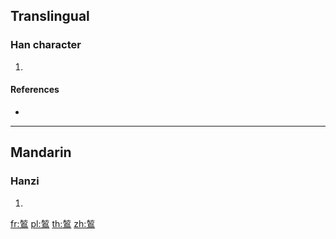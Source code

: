 {{character info/new}}
==Translingual==

===Han character===
{{Han char|rn=196|rad=鳥|as=10|sn=21|four=20327|canj=VSHAF}}

# {{defn|Han|sort=鳥10}}

====References====
* {{Han ref|kx=1496.010|dkj=47165|dj=2025.280|hdz=74654.100|uh=9DAD|ud=40365|bh=F6C4|bd=63172}}

----

==Mandarin==

===Hanzi===
{{cmn-hanzi|pin=[[fǎng]] ([[fang3]]), [[xiān]] ([[xian1]])|wg=fang<sup>3</sup>, hsien<sup>1</sup>}}

# {{defn|lang=cmn|sort=鳥10}}

[[fr:鶭]]
[[pl:鶭]]
[[th:鶭]]
[[zh:鶭]]